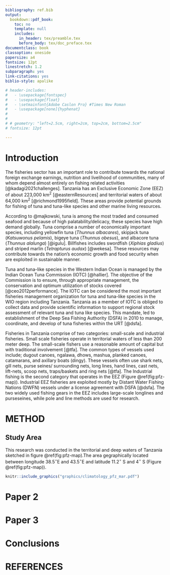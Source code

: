 ```yaml
--- 
bibliography: ref.bib
output:
  bookdown::pdf_book:
    toc: no
    template: null
    includes:
      in_header: tex/preamble.tex
      before_body: tex/doc_preface.tex
documentclass: book
classoption: oneside
papersize: a4
fontsize: 12pt
linestretch: 1.2
subparagraph: yes
link-citations: yes
biblio-style: apalike

# header-includes:
#   - \usepackage{fontspec}
#   - \usepackage{float}
#   - \setmainfont{Adobe Caslon Pro} #Times New Roman
#   - \usepackage[none]{hyphenat}
#   
# 
# # geometry: "left=2.5cm, right=2cm, top=2cm, bottom=2.5cm"
# fontsize: 12pt

---
```


# Introduction

The fisheries sector has an important role to contribute towards the national foreign exchange earnings, nutrition and livelihood of communities, many of whom depend almost entirely on fishing related activities [@kadagi2021challenges]. Tanzania has an Exclusive Economic Zone (EEZ) of about 223,000 km^2^ [@easternResources] and territorial waters of about 64,000 km^2^ [@richmond1995field]. These areas provide potential grounds for fishing of tuna and tuna-like species and other marine living resources. 

According to @majkowski, tuna is among the most traded and consumed seafood and because of high palatability/delicacy, these species have high demand globally. Tuna comprise a number of economically important species, including yellowfin tuna (*Thunnus albacares*), skipjack tuna (*Katsuwonus pelamis*), bigeye tuna (*Thunnus obesus*), and albacore tuna (*Thunnus alalunga*) [@igulu]. Billfishes includes swordfish (*Xiphias gladius*) and striped marlin (*Tetrapturus audax*) [@wekesa]. These resources may contribute towards the nation’s economic growth and food security when are exploited in sustainable manner. 

Tuna and tuna-like species in the Western Indian Ocean is managed by the Indian Ocean Tuna Commission (IOTC) [@hallier]. The objective of the Commission is to ensure, through appropriate management, the conservation and optimum utilization of stocks covered [@ceo2012performance]. The IOTC can be considered the most important fisheries management organization for tuna and tuna-like species in the WIO region including Tanzania. Tanzania as a member of IOTC is obliged to collect data and provide scientific information to support regional stock assessment of relevant tuna and tuna like species. This mandate, led to establishment of the Deep Sea Fishing Authority (DSFA) in 2010 to manage, coordinate, and develop of tuna fisheries within the URT [@dsfa]. 

Fisheries in Tanzania comprise of two categories: small-scale and industrial fisheries. Small scale fisheries operate in territorial waters of less than 200 meter deep. The small-scale fishers use a reasonable amount of capital but with traditional involvement [@tfa].  The common types of vessels used include; dugout canoes, ngalawa, dhows, mashua, planked canoes, catamarans, and axillary boats (dingy). These vessels often use shark nets, gill nets, purse seines/ surrounding nets, long lines, hand lines, cast nets, lift-nets, scoop nets, traps/baskets and ring nets [@tfa]. The Industrial fishing is the second category that operates in the EEZ (Figure \@ref(fig:pfz-map)). Industrial EEZ fisheries are exploited mostly by Distant Water Fishing Nations (DWFN) vessels under a license agreement with DSFA [@dsfa]. The two widely used fishing gears in the EEZ includes large-scale longlines and purseseines, while pole and line methods are used for research.  

<!--chapter:end:index.Rmd-->

# METHOD
## Study Area

This research was conducted in the territorial and deep waters of Tanzania sketched in figure \@ref(fig:pfz-map).The area gegraphically located between longitude 38.5$^\circ$E and 43.5$^\circ$E and latitude 11.2$^\circ$ S and 4$^\circ$ S (Figure \@ref(fig:pfz-map)).

```r

knitr::include_graphics("graphics/climatology_pfz_mar.pdf")

```




<!--chapter:end:01-chapter1.Rmd-->

# Paper 2

<!--chapter:end:02-chapter2.Rmd-->

# Paper 3

<!--chapter:end:03-chapter3.Rmd-->

# Conclusions

<!--chapter:end:04-conclusions.Rmd-->

# REFERENCES {-}

<!--chapter:end:05-references.Rmd-->

